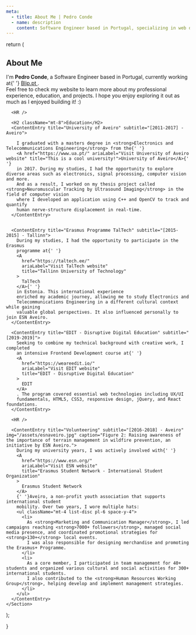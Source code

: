 ```yaml
---
meta:
  - title: About Me | Pedro Conde
  - name: description
    content: Software Engineer based in Portugal, specializing in web development with a background in Electronics and Telecommunications Engineering.
---
```



  return (
    <Section>
      <H2>About Me</H2>
      <ContentEntry title="Hey there and welcome to my portfolio!">
        I'm <strong>Pedro Conde</strong>, a Software Engineer based in Portugal, currently working at{' '}
        <A
          href="https://www.blip.pt/"
          ariaLabel="Visit Blip.pt website"
          title="This is a cool company!"
        >
          Blip.pt
        </A>.
        <br />
        Feel free to check my website to learn more about my professional experience, education, and projects.
        I hope you enjoy exploring it out as much as I enjoyed building it! :)
      </ContentEntry>

      <HR />

      <H2 className="mt-8">Education</H2>
      <ContentEntry title="University of Aveiro" subtitle="[2011-2017] - Aveiro">

        I graduated with a masters degree in <strong>Electronics and Telecommunications Engineering</strong> from the{' '}
        <A href="https://www.ua.pt/" ariaLabel="Visit University of Aveiro website" title="This is a cool university!">University of Aveiro</A>{' '}
        in 2017. During my studies, I had the opportunity to explore diverse areas such as electronics, signal processing, computer vision and more.
        And as a result, I worked on my thesis project called <strong>Neuromuscular Tracking by Ultrasound Imaging</strong> in the field of computer vision
        where I developed an application using C++ and OpenCV to track and quantify
        human nerve-structure displacement in real-time.
      </ContentEntry>


      <ContentEntry title="Erasmus Programme TalTech" subtitle="[2015-2015] - Tallinn">
        During my studies, I had the opportunity to participate in the Erasmus
        programme at{' '}
        <A
          href="https://taltech.ee/"
          ariaLabel="Visit TalTech website"
          title="Tallinn University of Technology"
        >
          TalTech
        </A>{' '}
        in Estonia. This international experience
        enriched my academic journey, allowing me to study Electronics and
        Telecommunications Engineering in a different cultural context while gaining
        valuable global perspectives. It also influenced personally to join ESN Aveiro.
      </ContentEntry>

      <ContentEntry title="EDIT - Disruptive Digital Education" subtitle="[2019-2019]">
        Seeking to combine my technical background with creative work, I completed
        an intensive Frontend Development course at{' '}
        <A
          href="https://weareedit.io/"
          ariaLabel="Visit EDIT website"
          title="EDIT - Disruptive Digital Education"
        >
          EDIT
        </A>
        . The program covered essential web technologies including UX/UI
        fundamentals, HTML5, CSS3, responsive design, jQuery, and React foundations.
      </ContentEntry>

      <HR />

      <ContentEntry title="Volunteering" subtitle="[2016-2018] - Aveiro" img="/assets/esnaveiro.jpg" caption="Figure 2: Raising awareness of the importance of terrain management in wildfire prevention, an initiative by ESN Aveiro.">
        During my university years, I was actively involved with{' '}
        <A
          href="https://www.esn.org/"
          ariaLabel="Visit ESN website"
          title="Erasmus Student Network - International Student Organization"
        >
          Erasmus Student Network
        </A>
        {' '}Aveiro, a non-profit youth association that supports international student
        mobility. Over two years, I wore multiple hats:
        <ul className="mt-4 list-disc pl-6 space-y-4">
          <li>
            As <strong>Marketing and Communication Manager</strong>, I led campaigns reaching <strong>7000+ followers</strong>, managed social media presence, and coordinated promotional strategies for <strong>130+</strong> local events.
            I was also responsible for designing merchandise and promoting the Erasmus+ Programme.
          </li>
          <li>
            As a core member, I participated in team management for 40+ students and organized various cultural and social activities for 300+ international students.
            I also contributed to the <strong>Human Resources Working Group</strong>, helping develop and implement management strategies.
          </li>
        </ul>
      </ContentEntry>
    </Section>

);

}
